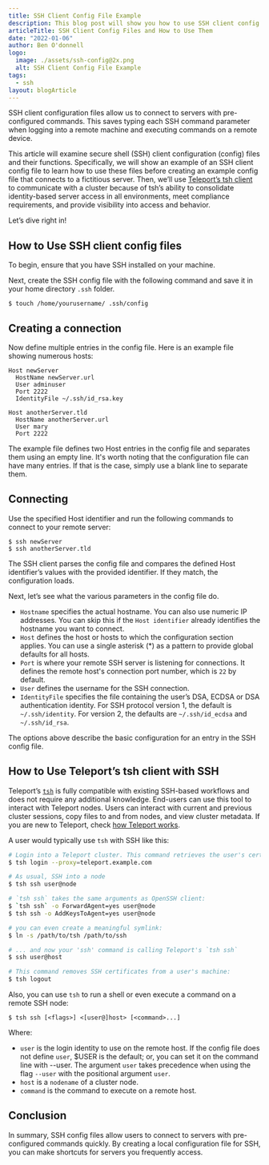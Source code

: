 ```yaml
---
title: SSH Client Config File Example
description: This blog post will show you how to use SSH client config files to simplify server management.
articleTitle: SSH Client Config Files and How to Use Them
date: "2022-01-06"
author: Ben O'donnell
logo:
  image: ./assets/ssh-config@2x.png
  alt: SSH Client Config File Example
tags:
  - ssh
layout: blogArticle
---
```



SSH client configuration files allow us to connect to servers with pre-configured commands. This saves typing each SSH command parameter when logging into a remote machine and executing commands on a remote device.

This article will examine secure shell (SSH) client configuration (config) files and their functions. Specifically, we will show an example of an SSH client config file to learn how to use these files before creating an example config file that connects to a fictitious server. Then, we’ll use [Teleport’s tsh client](https://goteleport.com/docs/server-access/guides/tsh/) to communicate with a cluster because of tsh’s ability to consolidate identity-based server access in all environments, meet compliance requirements, and provide visibility into access and behavior.

Let’s dive right in!

## How to Use SSH client config files

To begin, ensure that you have SSH installed on your machine.

Next, create the SSH config file with the following command and save it in your home directory `.ssh` folder.

```
$ touch /home/yourusername/ .ssh/config
```

## Creating a connection

Now define multiple entries in the config file. Here is an example file showing numerous hosts:

```
Host newServer
  HostName newServer.url
  User adminuser
  Port 2222
  IdentityFile ~/.ssh/id_rsa.key

Host anotherServer.tld
  HostName anotherServer.url
  User mary
  Port 2222
```

The example file defines two Host entries in the config file and separates them using an empty line. It's worth noting that the configuration file can have many entries. If that is the case, simply use a blank line to separate them.

## Connecting

Use the specified Host identifier and run the following commands to connect to your remote server:

```
$ ssh newServer
$ ssh anotherServer.tld
```

The SSH client parses the config file and compares the defined Host identifier’s values with the provided identifier. If they match, the configuration loads.

Next, let’s see what the various parameters in the config file do.

- `Hostname` specifies the actual hostname. You can also use numeric IP addresses. You can skip this if the `Host identifier` already identifies the hostname you want to connect.
- `Host` defines the host or hosts to which the configuration section applies. You can use a single asterisk (\*) as a pattern to provide global defaults for all hosts.
- `Port` is where your remote SSH server is listening for connections. It defines the remote host's connection port number, which is `22` by default.
- `User` defines the username for the SSH connection.
- `IdentityFile` specifies the file containing the user’s DSA, ECDSA or DSA authentication identity. For SSH protocol version 1, the default is `~/.ssh/identity`. For version 2, the defaults are `~/.ssh/id_ecdsa` and `~/.ssh/id_rsa`.

The options above describe the basic configuration for an entry in the SSH config file.

## How to Use Teleport’s tsh client with SSH

Teleport’s [`tsh`](https://goteleport.com/docs/setup/reference/cli/#tsh) is fully compatible with existing SSH-based workflows and does not require any additional knowledge. End-users can use this tool to interact with Teleport nodes. Users can interact with current and previous cluster sessions, copy files to and from nodes, and view cluster metadata. If you are new to Teleport, check [how Teleport works](https://goteleport.com/how-it-works/).

A user would typically use `tsh` with SSH like this:

```bash
# Login into a Teleport cluster. This command retrieves the user's certificates and saves them to the ~/.tsh/teleport.example.com directory.
$ tsh login --proxy=teleport.example.com

# As usual, SSH into a node
$ tsh ssh user@node

# `tsh ssh` takes the same arguments as OpenSSH client:
$ `tsh ssh` -o ForwardAgent=yes user@node
$ tsh ssh -o AddKeysToAgent=yes user@node

# you can even create a meaningful symlink:
$ ln -s /path/to/tsh /path/to/ssh

# ... and now your 'ssh' command is calling Teleport's `tsh ssh`
$ ssh user@host

# This command removes SSH certificates from a user's machine:
$ tsh logout

```

Also, you can use `tsh` to run a shell or even execute a command on a remote SSH node:

```
$ tsh ssh [<flags>] <[user@]host> [<command>...]
```

Where:

- `user` is the login identity to use on the remote host. If the config file does not define `user`, $USER is the default; or, you can set it on the command line with --user. The argument `user` takes precedence when using the flag `--user` with the positional argument `user`.
- `host` is a `nodename` of a cluster node.
- `command` is the command to execute on a remote host.

<EmailSubscribeViolet />

## Conclusion

In summary, SSH config files allow users to connect to servers with pre-configured commands quickly. By creating a local configuration file for SSH, you can make shortcuts for servers you frequently access.
